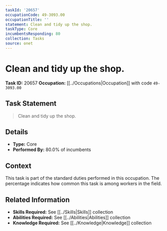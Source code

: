 ```yaml
---
taskId: '20657'
occupationCode: 49-3093.00
occupationTitle: ''
statement: Clean and tidy up the shop.
taskType: Core
incumbentsResponding: 80
collection: Tasks
source: onet
---
```

# Clean and tidy up the shop.

**Task ID:** 20657
**Occupation:** [[../Occupations|Occupation]] with code `49-3093.00`

## Task Statement

> Clean and tidy up the shop.

## Details

- **Type:** Core
- **Performed By:** 80.0% of incumbents

## Context

This task is part of the standard duties performed in this occupation. The percentage indicates how common this task is among workers in the field.

## Related Information

- **Skills Required:** See [[../Skills|Skills]] collection
- **Abilities Required:** See [[../Abilities|Abilities]] collection
- **Knowledge Required:** See [[../Knowledge|Knowledge]] collection
